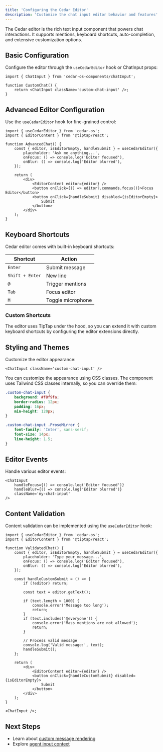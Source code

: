 ```yaml
---
title: 'Configuring the Cedar Editor'
description: 'Customize the chat input editor behavior and features'
---
```


The Cedar editor is the rich text input component that powers chat interactions. It supports mentions, keyboard shortcuts, auto-completion, and extensive customization options.

## Basic Configuration

Configure the editor through the `useCedarEditor` hook or ChatInput props:

```tsx
import { ChatInput } from 'cedar-os-components/chatInput';

function CustomChat() {
	return <ChatInput className='custom-chat-input' />;
}
```

## Advanced Editor Configuration

Use the `useCedarEditor` hook for fine-grained control:

```tsx
import { useCedarEditor } from 'cedar-os';
import { EditorContent } from '@tiptap/react';

function AdvancedChat() {
	const { editor, isEditorEmpty, handleSubmit } = useCedarEditor({
		placeholder: 'Ask me anything...',
		onFocus: () => console.log('Editor focused'),
		onBlur: () => console.log('Editor blurred'),
	});

	return (
		<div>
			<EditorContent editor={editor} />
			<button onClick={() => editor?.commands.focus()}>Focus Editor</button>
			<button onClick={handleSubmit} disabled={isEditorEmpty}>
				Submit
			</button>
		</div>
	);
}
```

## Keyboard Shortcuts

Cedar editor comes with built-in keyboard shortcuts:

| Shortcut        | Action            |
| --------------- | ----------------- |
| `Enter`         | Submit message    |
| `Shift + Enter` | New line          |
| `@`             | Trigger mentions  |
| `Tab`           | Focus editor      |
| `M`             | Toggle microphone |

### Custom Shortcuts

The editor uses TipTap under the hood, so you can extend it with custom keyboard shortcuts by configuring the editor extensions directly.

## Styling and Themes

Customize the editor appearance:

```tsx
<ChatInput className='custom-chat-input' />
```

You can customize the appearance using CSS classes. The component uses Tailwind CSS classes internally, so you can override them:

```css
.custom-chat-input {
	background: #f8f9fa;
	border-radius: 12px;
	padding: 16px;
	min-height: 120px;
}

.custom-chat-input .ProseMirror {
	font-family: 'Inter', sans-serif;
	font-size: 14px;
	line-height: 1.5;
}
```

## Editor Events

Handle various editor events:

```tsx
<ChatInput
	handleFocus={() => console.log('Editor focused')}
	handleBlur={() => console.log('Editor blurred')}
	className='my-chat-input'
/>
```

## Content Validation

Content validation can be implemented using the `useCedarEditor` hook:

```tsx
import { useCedarEditor } from 'cedar-os';
import { EditorContent } from '@tiptap/react';

function ValidatedChat() {
	const { editor, isEditorEmpty, handleSubmit } = useCedarEditor({
		placeholder: 'Type your message...',
		onFocus: () => console.log('Editor focused'),
		onBlur: () => console.log('Editor blurred'),
	});

	const handleCustomSubmit = () => {
		if (!editor) return;

		const text = editor.getText();

		if (text.length > 1000) {
			console.error('Message too long');
			return;
		}
		if (text.includes('@everyone')) {
			console.error('Mass mentions are not allowed');
			return;
		}

		// Process valid message
		console.log('Valid message:', text);
		handleSubmit();
	};

	return (
		<div>
			<EditorContent editor={editor} />
			<button onClick={handleCustomSubmit} disabled={isEditorEmpty}>
				Submit
			</button>
		</div>
	);
}

<ChatInput />;
```

## Next Steps

- Learn about [custom message rendering](/getting-started/chat/custom-message-rendering)
- Explore [agent input context](/getting-started/agent-input-context/agent-input-context)
